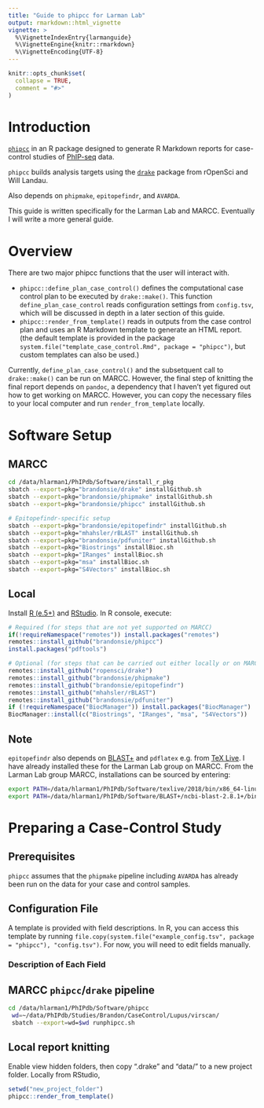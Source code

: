 ```yaml
---
title: "Guide to phipcc for Larman Lab"
output: rmarkdown::html_vignette
vignette: >
  %\VignetteIndexEntry{larmanguide}
  %\VignetteEngine{knitr::rmarkdown}
  %\VignetteEncoding{UTF-8}
---
```


```r
knitr::opts_chunk$set(
  collapse = TRUE,
  comment = "#>"
)
```


# Introduction

[`phipcc`](https://github.com/brandonsie/phipcc) in an R package designed to generate R Markdown reports for case-control studies of [PhIP-seq](https://www.nature.com/articles/s41596-018-0025-6) data.

`phipcc` builds analysis targets using the [`drake`](https://github.com/ropensci/drake) package from rOpenSci and Will Landau.

Also depends on `phipmake`, `epitopefindr`, and `AVARDA`.

This guide is written specifically for the Larman Lab and MARCC. Eventually I will write a more general guide.

# Overview

There are two major phipcc functions that the user will interact with.  

* `phipcc::define_plan_case_control()` defines the computational case control plan to be executed by `drake::make()`. This function `define_plan_case_control` reads configuration settings from `config.tsv`, which will be discussed in depth in a later section of this guide.  
* `phipcc::render_from_template()` reads in outputs from the case control plan and uses an R Markdown template to generate an HTML report. (the default template is provided in the package `system.file("template_case_control.Rmd", package = "phipcc")`, but custom templates can also be used.)  

Currently, `define_plan_case_control()` and the subsetquent call to `drake::make()` can be run on MARCC. However, the final step of knitting the final report depends on `pandoc`, a dependency that I haven't yet figured out how to get working on MARCC. However, you can copy the necessary files to your local computer and run `render_from_template` locally.

# Software Setup

## MARCC

```bash

cd /data/hlarman1/PhIPdb/Software/install_r_pkg
sbatch --export=pkg="brandonsie/drake" installGithub.sh
sbatch --export=pkg="brandonsie/phipmake" installGithub.sh
sbatch --export=pkg="brandonsie/phipcc" installGithub.sh

# Epitopefindr-specific setup
sbatch --export=pkg="brandonsie/epitopefindr" installGithub.sh
sbatch --export=pkg="mhahsler/rBLAST" installGithub.sh
sbatch --export=pkg="brandonsie/pdfuniter" installGithub.sh
sbatch --export=pkg="Biostrings" installBioc.sh
sbatch --export=pkg="IRanges" installBioc.sh
sbatch --export=pkg="msa" installBioc.sh
sbatch --export=pkg="S4Vectors" installBioc.sh

```

## Local

Install [R (e.5+)](https://www.r-project.org/) and [RStudio](https://www.rstudio.com/). 
In R console, execute:

```r

# Required (for steps that are not yet supported on MARCC)
if(!requireNamespace("remotes")) install.packages("remotes")
remotes::install_github("brandonsie/phipcc")
install.packages("pdftools")

# Optional (for steps that can be carried out either locally or on MARCC)
remotes::install_github("ropensci/drake")
remotes::install_github("brandonsie/phipmake")
remotes::install_github("brandonsie/epitopefindr")
remotes::install_github("mhahsler/rBLAST")
remotes::install_github("brandonsie/pdfuniter")
if (!requireNamespace("BiocManager")) install.packages("BiocManager")
BiocManager::install(c("Biostrings", "IRanges", "msa", "S4Vectors"))

```

## Note

`epitopefindr` also depends on [BLAST+](https://blast.ncbi.nlm.nih.gov/Blast.cgi?PAGE_TYPE=BlastDocs&DOC_TYPE=Download) and `pdflatex` e.g. from [TeX Live](https://www.tug.org/texlive/). I have already installed these for the Larman Lab group on MARCC. From the Larman Lab group MARCC, installations can be sourced by entering:

```bash
export PATH=/data/hlarman1/PhIPdb/Software/texlive/2018/bin/x86_64-linux:"$PATH"
export PATH=/data/hlarman1/PhIPdb/Software/BLAST+/ncbi-blast-2.8.1+/bin:"$PATH"

```



# Preparing a Case-Control Study

## Prerequisites

`phipcc` assumes that the `phipmake` pipeline including `AVARDA` has already been run on the data for your case and control samples.

## Configuration File

A template is provided with field descriptions. In R, you can access this template by running `file.copy(system.file("example_config.tsv", package = "phipcc"), "config.tsv")`. For now, you will need to edit fields manually.

### Description of Each Field


## MARCC `phipcc`/`drake` pipeline

```bash

cd /data/hlarman1/PhIPdb/Software/phipcc
 wd=~/data/PhIPdb/Studies/Brandon/CaseControl/Lupus/virscan/
 sbatch --export=wd=$wd runphipcc.sh

```

## Local report knitting

Enable view hidden folders, then copy ".drake" and "data/" to a new project folder.
Locally from RStudio, 
```r

setwd("new_project_folder")
phipcc::render_from_template()

```

